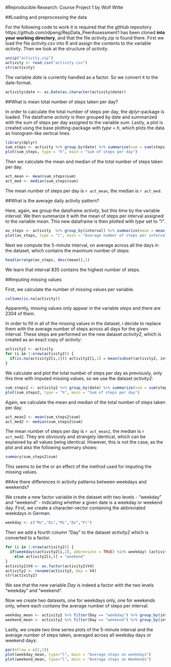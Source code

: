 #Reproducible Research: Course Project 1
by Wolf Witte

##Loading and preprocessing the data

For the following code to work it is required that the gitHub repository https://github.com/rdpeng/RepData_PeerAssessment1 has been cloned **into your working directory**, and that the file *activity.zip* is found there. First we load the file *activity.csv* into R and assign the contents to the variable *activity*. Then we look at the structure of *activity*.

```{r}
unzip("activity.zip")
activity <- read.csv("activity.csv")
str(activity)
```

The variable *date* is currently handled as a factor. So we convert it to the date-format.

```{r}
activity$date <- as.Date(as.character(activity$date))
```

##What is mean total number of steps taken per day?

In order to calculate the total number of steps per day, the *dplyr*-package is loaded. The dataframe *activity* is then grouped by date and summarized with the sum of steps per day assigned to the variable *sum*. Lastly, a plot is created using the base plotting-package with *type = h*, which plots the data as histogram-like vertical lines.

```{r}
library(dplyr)
sum_steps <- activity %>% group_by(date) %>% summarize(sum = sum(steps, na.rm = TRUE))
plot(sum_steps, type = "h", main = "Sum of steps per day")
```

Then we calculate the mean and median of the total number of steps taken per day.

```{r}
act_mean <- mean(sum_steps$sum)
act_med <- median(sum_steps$sum)
```

The mean number of steps per day is `r act_mean`, the median is `r act_med`.

##What is the average daily activity pattern?

Here, again, we group the dataframe *activity*, but this time by the variable *interval*. We then summarize it with the mean of steps per interval assigned to the variable *mean*. This new dataframe is then plotted with *type* set to *"l"*.

```{r}
av_steps <- activity  %>% group_by(interval) %>% summarize(mean = mean(steps, na.rm = TRUE))
plot(av_steps, type = "l", main = "Average number of steps per interval")
```

Next we compute the 5-minute interval, on average across all the days in the dataset, which contains the maximum number of steps:

```{r}
head(arrange(av_steps, desc(mean)),1)
```

We learn that interval 835 contains the highest number of steps.

##Imputing missing values

First, we calculate the number of missing values per variable.

```{r}
colSums(is.na(activity))
```

Apparently, missing values only appear in the variable *steps* and there are 2304 of them.

In order to fill in all of the missing values in the dataset, i decide to replace them with the average number of steps across all days for the given interval. These steps are performed on the new dataset *activity2*, which is created as an exact copy of *activity*:

```{r}
activity2 <- activity
for (i in 1:nrow(activity2)) {
  if(is.na(activity2[i,1])) activity2[i,1] = mean(subset(activity2, interval == activity2[i,3])[,1], na.rm = TRUE)
}
```

We calculate and plot the total number of steps per day as previously, only this time with imputed missing values, so we use the dataset *activity2*:

```{r}
sum_steps2 <- activity2 %>% group_by(date) %>% summarize(sum = sum(steps))
plot(sum_steps2, type = "h", main = "Sum of steps per day")
```

Again, we calculate the mean and median of the total number of steps taken per day.

```{r}
act_mean2 <- mean(sum_steps2$sum)
act_med2 <- median(sum_steps2$sum)
```

The mean number of steps per day is `r act_mean2`, the median is `r act_med2`. They are obviously and strangely identical, which can be explained by all values being identical. However, this is not the case, as the plot and also the following summary shows:

```{r}
summary(sum_steps2$sum)
```

This seems to be the or an effect of the method used for imputing the missing values.

##Are there differences in activity patterns between weekdays and weekends?

We create a new factor variable in the dataset with two levels - "weekday" and "weekend" - indicating whether a given date is a weekday or weekend day. First, we create a character-vector containing the abbreviated weekdays in German.

```{r}
weekday <- c("Mo","Di","Mi","Do","Fr")
```

Then we add a fourth column "Day" to the dataset *activity2* which is converted to a factor.

```{r}
for (i in 1:nrow(activity2)) {
  if(weekdays(activity2[i,2], abbreviate = TRUE) %in% weekday) (activity2[i,4] = "weekday")
    else activity2[i,4] = "weekend"
}
activity2$V4 <- as.factor(activity2$V4)
activity2 <- rename(activity2, Day = V4)
str(activity2)
```

We see that the new variable *Day* is indeed a factor with the two levels "weekday" and "weekend".

Now we create two datasets, one for weekdays only, one for weekends only, where each contains the average number of steps per interval.

```{r}
weekday_mean <- activity2 %>% filter(Day == "weekday") %>% group_by(interval) %>% summarize(mean = mean(steps))
weekend_mean <- activity2 %>% filter(Day == "weekend") %>% group_by(interval) %>% summarize(mean = mean(steps))
```

Lastly, we create two time series plots of the 5-minute interval and the average number of steps taken, averaged across all weekday days or weekend days:

```{r}
par(mfrow = c(2,1))
plot(weekday_mean, type="l", main = "Average steps on weekdays")
plot(weekend_mean, type="l", main = "Average steps on Weekends")
```